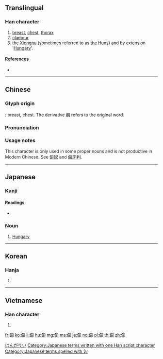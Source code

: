 ==Translingual==

===Han character===
{{Han char|rn=20|rad=勹|as=04|sn=6|four=27720|canj=PUK|ids=⿹勹凶}}

# [[breast]], [[chest]], [[thorax]]
# [[clamour]]
# the [[w:Xiongnu|Xiongnu]] (sometimes referred to as [[w:Xiongnu#Names "Xiongnu" and "Hun"|the Huns]]) and by extension '[[w:Hungary|Hungary]]'.

====References====
* {{Han ref|kx=0151.040|dkj=02512|dj=0340.090|hdz=10258.050|uh=5308|ud=21256|bh=A649|bd=42569}}

----

==Chinese==
{{zh-forms}}

===Glyph origin===
{{Han etyl}}
{{liushu|p}}: breast, chest. The derivative [[胸]] refers to the original word.

===Pronunciation===
{{zh-pron
|m=xiōng
|c=hung1
|mc=y
|oc=y
|ma=
|cat=n,pn
}}

===Usage notes===
This character is only used in some proper nouns and is not productive in Modern Chinese. See [[匈奴]] and [[匈牙利]].
----

==Japanese==

===Kanji===
{{ja-kanji|grade=|rs=勹04}}

====Readings====
* {{ja-readings|goon=[[く]] (ku)|kanon=[[きょう]] (kyō)|kun=[[むね]] (mune), [[おそれる]] (osoreru), [[さわぐ]] (sawagu)}}

===Noun===
{{ja-noun|きょう}}

# {{abbreviation of|匈牙利|lang=ja}} [[Hungary]]

[[Category:ja:Countries|はんがりい]]
[[Category:Japanese terms written with one Han script character]]
[[Category:Japanese terms spelled with 匈]]

----

==Korean==

===Hanja===
{{ko-hanja|hangeul=흉|rv=hyung|mr=hyung}}

# {{defn|lang=ko|sort=勹04}}

----

==Vietnamese==

===Han character===
{{vi-hantu|[[hung]]|rs=勹04}}

# {{defn|lang=vi|sort=勹04}}

[[fr:匈]]
[[ko:匈]]
[[li:匈]]
[[hu:匈]]
[[mg:匈]]
[[ms:匈]]
[[ja:匈]]
[[no:匈]]
[[pl:匈]]
[[th:匈]]
[[zh:匈]]